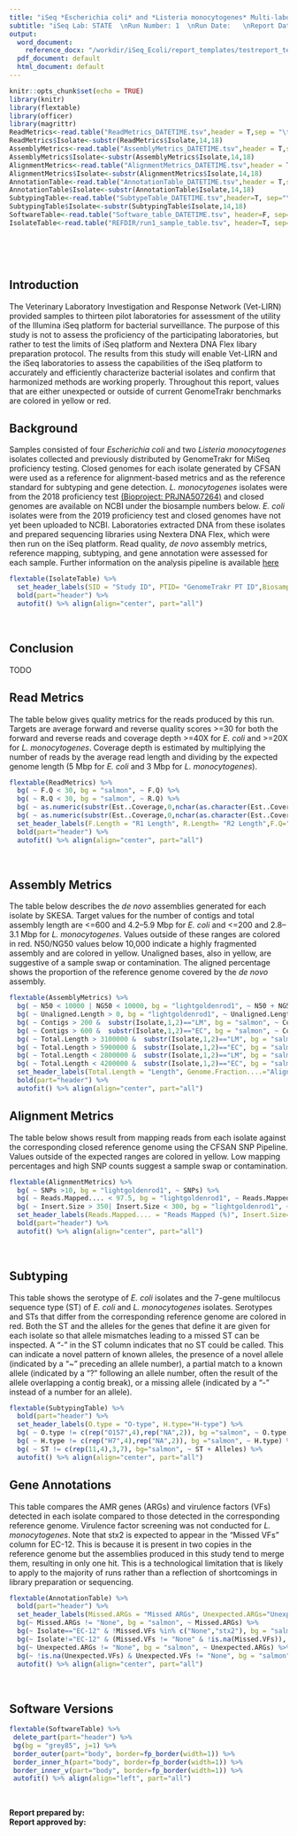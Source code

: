 ```yaml
---
title: "iSeq *Escherichia coli* and *Listeria monocytogenes* Multi-laboratory Validation"
subtitle: "iSeq Lab: STATE  \nRun Number: 1  \nRun Date:   \nReport Date: `r format(Sys.time(), '%B %d, %Y')`"
output:
  word_document: 
    reference_docx: "/workdir/iSeq_Ecoli/report_templates/testreport_template.docx"
  pdf_document: default
  html_document: default
---
```


```r
knitr::opts_chunk$set(echo = TRUE)
library(knitr)
library(flextable)
library(officer)
library(magrittr)
ReadMetrics<-read.table("ReadMetrics_DATETIME.tsv",header = T,sep = "\t",check.names=T)
ReadMetrics$Isolate<-substr(ReadMetrics$Isolate,14,18)
AssemblyMetrics<-read.table("AssemblyMetrics_DATETIME.tsv",header = T,sep = "\t",check.names=T)
AssemblyMetrics$Isolate<-substr(AssemblyMetrics$Isolate,14,18)
AlignmentMetrics<-read.table("AlignmentMetrics_DATETIME.tsv",header = T,sep = "\t",check.names=T)
AlignmentMetrics$Isolate<-substr(AlignmentMetrics$Isolate,14,18)
AnnotationTable<-read.table("AnnotationTable_DATETIME.tsv",header = T,sep = "\t",check.names=T)
AnnotationTable$Isolate<-substr(AnnotationTable$Isolate,14,18)
SubtypingTable<-read.table("SubtypeTable_DATETIME.tsv",header=T, sep="\t",check.names=T)
SubtypingTable$Isolate<-substr(SubtypingTable$Isolate,14,18)
SoftwareTable<-read.table("Software_table_DATETIME.tsv", header=F, sep="\t")
IsolateTable<-read.table("REFDIR/run1_sample_table.tsv", header=T, sep="\t",check.names=T)

```
  
\   \   
  
  
\   \   
 
## Introduction
The Veterinary Laboratory Investigation and Response Network (Vet-LIRN) provided samples to thirteen pilot laboratories for assessment of the utility of the Illumina iSeq platform for bacterial surveillance.  The purpose of this study is not to assess the proficiency of the participating laboratories, but rather to test the limits of iSeq platform and Nextera DNA Flex libary preparation protocol. The results from this study will enable Vet-LIRN and the iSeq laboratories to assess the capabilities of the iSeq platform to accurately and efficiently characterize bacterial isolates and confirm that harmonized methods are working properly. Throughout this report, values that are either unexpected or outside of current GenomeTrakr benchmarks are colored in yellow or red.

##### 

## Background
Samples consisted of four *Escherichia coli* and two *Listeria monocytogenes* isolates collected and previously distributed by GenomeTrakr for MiSeq proficiency testing. Closed genomes for each isolate generated by CFSAN were used as a reference for alignment-based metrics and as the reference standard for subtyping and gene detection. *L. monocytogenes* isolates were from the 2018 proficiency test [(Bioproject: PRJNA507264)](https://www.ncbi.nlm.nih.gov/bioproject/507264) and closed genomes are available on NCBI under the biosample numbers below. *E. coli* isolates were from the 2019 proficiency test and closed genomes have not yet been uploaded to NCBI. Laboratories extracted DNA from these isolates and prepared sequencing libraries using Nextera DNA Flex, which were then run on the iSeq platform. Read quality, *de novo* assembly metrics, reference mapping, subtyping, and gene annotation were assessed for each sample. Further information on the analysis pipeline is available [here](https://github.com/pkmitchell/iSeq_EC_LM_mlv)
```r

flextable(IsolateTable) %>%
  set_header_labels(SID = "Study ID", PTID= "GenomeTrakr PT ID",Biosample="Biosample") %>%
  bold(part="header") %>%
  autofit() %>% align(align="center", part="all")
```
  
\   \   
  

## Conclusion
TODO

##### 

## Read Metrics
The table below gives quality metrics for the reads produced by this run. Targets are average forward and reverse quality scores >=30 for both the forward and reverse reads and coverage depth >=40X  for *E. coli* and >=20X for *L. monocytogenes*. Coverage depth is estimated by multiplying the number of reads by the average read length and dividing by the expected genome length (5 Mbp for *E. coli* and 3 Mbp for *L. monocytogenes*). 
```r

flextable(ReadMetrics) %>% 
  bg( ~ F.Q < 30, bg = "salmon", ~ F.Q) %>%
  bg( ~ R.Q < 30, bg = "salmon", ~ R.Q) %>%
  bg( ~ as.numeric(substr(Est..Coverage,0,nchar(as.character(Est..Coverage))-1))<40 & substr(Isolate,1,2)=="EC", bg = "salmon", ~ Est..Coverage) %>%
  bg( ~ as.numeric(substr(Est..Coverage,0,nchar(as.character(Est..Coverage))-1))<20 & substr(Isolate,1,2)=="LM", bg = "salmon", ~ Est..Coverage) %>%
  set_header_labels(F.Length = "R1 Length", R.Length= "R2 Length",F.Q="R1 Quality", R.Q = "R2 Quality", Est..Coverage = "Est. Depth") %>%
  bold(part="header") %>%
  autofit() %>% align(align="center", part="all")
```
  
\   \   
  

## Assembly Metrics
The table below describes the *de novo* assemblies generated for each isolate by SKESA. Target values for the number of contigs and total assembly length are <=600 and 4.2--5.9 Mbp for *E. coli* and <=200 and 2.8--3.1 Mbp for *L. monocytogenes*. Values outside of these ranges are colored in red. N50/NG50 values below 10,000 indicate a highly fragmented assembly and are colored in yellow. Unaligned bases, also in yellow, are suggestive of a sample swap or contamination. The aligned percentage shows the proportion of the reference genome covered by the *de novo* assembly. 
```r

flextable(AssemblyMetrics) %>%
  bg( ~ N50 < 10000 | NG50 < 10000, bg = "lightgoldenrod1", ~ N50 + NG50) %>%
  bg( ~ Unaligned.Length > 0, bg = "lightgoldenrod1", ~ Unaligned.Length) %>%
  bg( ~ Contigs > 200 &  substr(Isolate,1,2)=="LM", bg = "salmon", ~ Contigs) %>%
  bg( ~ Contigs > 600 &  substr(Isolate,1,2)=="EC", bg = "salmon", ~ Contigs) %>%
  bg( ~ Total.Length > 3100000 &  substr(Isolate,1,2)=="LM", bg = "salmon", ~ Total.Length) %>%
  bg( ~ Total.Length > 5900000 &  substr(Isolate,1,2)=="EC", bg = "salmon", ~ Total.Length) %>%
  bg( ~ Total.Length < 2800000 &  substr(Isolate,1,2)=="LM", bg = "salmon", ~ Total.Length) %>%
  bg( ~ Total.Length < 4200000 &  substr(Isolate,1,2)=="EC", bg = "salmon", ~ Total.Length) %>%
  set_header_labels(Total.Length = "Length", Genome.Fraction....="Aligned Pct.", Unaligned.Length="Unaligned Bases") %>%
  bold(part="header") %>%
  autofit() %>% align(align="center", part="all")
```

##### 
## Alignment Metrics
The table below shows result from mapping reads from each isolate against the corresponding closed reference genome using the CFSAN SNP Pipeline. Values outside of the expected ranges are colored in yellow. Low mapping percentages and high SNP counts suggest a sample swap or contamination. 
```r

flextable(AlignmentMetrics) %>%
  bg( ~ SNPs >10, bg = "lightgoldenrod1", ~ SNPs) %>%
  bg( ~ Reads.Mapped.... < 97.5, bg = "lightgoldenrod1", ~ Reads.Mapped....) %>%
  bg( ~ Insert.Size > 350| Insert.Size < 300, bg = "lightgoldenrod1", ~ Insert.Size) %>%
  set_header_labels(Reads.Mapped.... = "Reads Mapped (%)", Insert.Size="Insert Size", Read.Depth="Read Depth") %>%
  bold(part="header") %>%
  autofit() %>% align(align="center", part="all")
```
  
\  \   
  

## Subtyping
This table shows the serotype of *E. coli* isolates and the 7-gene multilocus sequence type (ST) of *E. coli* and *L. monocytogenes* isolates. Serotypes and STs that differ from the corresponding reference genome are colored in red. Both the ST and the alleles for the genes that define it are given for each isolate so that allele mismatches leading to a missed ST can be inspected. A "-" in the ST column indicates that no ST could be called. This can indicate a novel pattern of known alleles, the presence of a novel allele (indicated by a "~" preceding an allele number), a partial match to a known allele (indicated by a "?" following an allele number, often the result of the allele overlapping a contig break), or a missing allele (indicated by a "-" instead of a number for an allele).   
```r

flextable(SubtypingTable) %>%
  bold(part="header") %>%
  set_header_labels(O.type = "O-type", H.type="H-type") %>%
  bg( ~ O.type != c(rep("O157",4),rep("NA",2)), bg ="salmon", ~ O.type) %>%
  bg( ~ H.type != c(rep("H7",4),rep("NA",2)), bg ="salmon", ~ H.type) %>%
  bg( ~ ST != c(rep(11,4),3,7), bg="salmon", ~ ST + Alleles) %>%
  autofit() %>% align(align="center", part="all")
```

##### 
## Gene Annotations
This table compares the AMR genes (ARGs) and virulence factors (VFs) detected in each isolate compared to those detected in the corresponding reference genome. Virulence factor screening was not conducted for *L. monocytogenes*. Note that stx2 is expected to appear in the "Missed VFs" column for EC-12. This is because it is present in two copies in the reference genome but the assemblies produced in this study tend to merge them, resulting in only one hit. This is a technological limitation that is likely to apply to the majority of runs rather than a reflection of shortcomings in library preparation or sequencing.
```r
flextable(AnnotationTable) %>%
  bold(part="header") %>%
  set_header_labels(Missed.ARGs = "Missed ARGs", Unexpected.ARGs="Unexpected ARGs",Missed.VFs = "Missed VFs", Unexpected.VFs="Unexpected VFs") %>%
  bg(~ Missed.ARGs != "None", bg = "salmon", ~ Missed.ARGs) %>%
  bg(~ Isolate=="EC-12" & !Missed.VFs %in% c("None","stx2"), bg = "salmon", ~ Missed.VFs) %>%
  bg(~ Isolate!="EC-12" & (Missed.VFs != "None" & !is.na(Missed.VFs)), bg = "salmon", ~ Missed.VFs) %>%
  bg(~ Unexpected.ARGs != "None", bg = "salmon", ~ Unexpected.ARGs) %>%
  bg(~ !is.na(Unexpected.VFs) & Unexpected.VFs != "None", bg = "salmon", ~ Unexpected.VFs) %>%
  autofit() %>% align(align="center", part="all")
```
  
 \  \  
  

## Software Versions
   
   
```r

flextable(SoftwareTable) %>%
 delete_part(part="header") %>% 
 bg(bg = "grey85", j=1) %>%
 border_outer(part="body", border=fp_border(width=1)) %>%
 border_inner_h(part="body", border=fp_border(width=1)) %>%
 border_inner_v(part="body", border=fp_border(width=1)) %>%
 autofit() %>% align(align="left", part="all")
```
  
\  \   
  

**Report prepared by:**  
**Report approved by:**  
